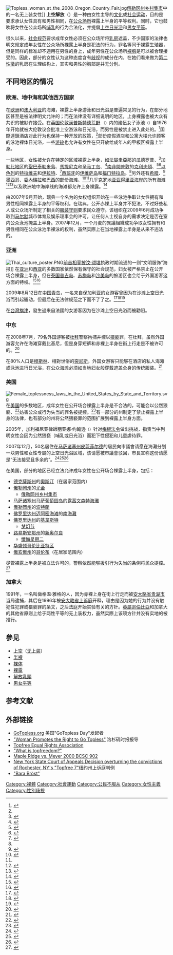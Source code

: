 {{Outdated|time=2022-4-12}}
[[Image:Topless_woman_at_the_2008_Oregon_Country_Fair.jpg|thumb]][[俄勒冈州|俄勒冈州]][[俄勒冈州乡村集市|乡村集市]]中的一名无上装女性]]
'''上空解放'''（{{lang-en|Topfreedom}}）是一种由女性主导的[[文化|文化]]或[[社会运动|社会运动]]，目的是要求承认女性具有和男性相同，在[[公众场所|公众场所]]裸露上半身的平等权利。同时，它也鼓吹将女性在公众场所[[母乳餵養|哺乳]]的行为合法化，并提倡[[上空|上空]][[日光浴|日光浴]]和[[男女平等|男女平等]]。

很久以来，[[社会规范|社会规范]]要求成年女性必须在公众场所将[[乳房|乳房]]遮盖，不少国家的法律也明文规定成年女性在公众场所裸露上半身是犯法的行为，罪名等同于裸露生殖器，但是同样的标准却不適用在男性的身上，成年男性在公众场所[[裸胸|裸胸]]是可以被合理接受的。因此，部分的女性认为这种态度含有[[歧视|歧视]]的成分在内，在她们看来做为[[第二性徵|第二性徵]]的乳房在生理结构上，其实和男性的胸部是并无分別。

==不同地区的情况==
===欧洲、地中海和其他西方国家===

在[[欧洲|欧洲]]和[[澳大利亚|澳大利亚]]的海滩，裸露上半身游泳和日光浴是普遍常见的行为，在部分地区甚至是被法律明文允许的；而在法律没有详细说明的地区，上身裸露也被大众有共识的被默许接受。在[[英国|英国]][[伦敦|伦敦]][[漢普斯特德荒野|漢普斯特德荒野]]<!--其他译名有：漢普斯黛綠地、汉普斯特荒原--><span style="font-size:smaller;">（{{lang|en|Hampstead Heath}}）</span>内的建伍女子泳池<span style="font-size:smaller;">（{{lang|en|Kenwood Ladies' Bathing Pond}}）</span>自1976年开始就被大伦敦议会批准上空游泳和日光浴，而男性是被禁止进入此处的。<ref>{{cite news | url=http://www.guardian.co.uk/world/2004/dec/10/gender.london | work=The Guardian | location=London | title=Heavenly waters | first=Michele | last=Hanson | date=2004-12-10 | accessdate=2010-05-25 | archive-date=2011-08-11 | archive-url=https://web.archive.org/web/20110811144425/http://www.guardian.co.uk/world/2004/dec/10/gender.london | dead-url=no }}</ref>国際連鎖酒店对此行为也保持一种开放的政策，<ref name="banay"/>部份度假酒店和公寓大楼允许顾客的泳池裸体日光浴，一些[[游轮|游轮]]也允许有女性在只开放给成年人的甲板区裸露上半身。

一些地区，女性被允许在特定的区域裸露上半身，如[[法屬圭亞那|法屬圭亞那]]的[[瓜德罗普|瓜德罗普]]、<ref>{{cite web|url=http://www.travbuddy.com/Club-Med-v306911|title=Club Med : Read Reviews, Cheap Deals|accessdate=2009-09-28|deadurl=yes|archiveurl=https://web.archive.org/web/20100410141607/http://www.travbuddy.com/Club-Med-v306911|archivedate=2010-04-10}}</ref>[[加勒比地区|加勒比地区]]的[[聖巴泰勒米島|聖巴泰勒米島]]、[[馬提尼克|馬提尼克]]和[[圣马丁岛_(加勒比海)|圣马丁岛]]、<ref name="ezine">{{cite web|url=http://www.lilith-ezine.com/articles/sex/Topless-Beaches.html|title=The Top Topless Beaches|accessdate=2009-09-28|archive-url=https://web.archive.org/web/20100301105742/http://www.lilith-ezine.com/articles/sex/Topless-Beaches.html|archive-date=2010-03-01|dead-url=yes}}</ref>[[南非|南非]][[開普敦|開普敦]]的[[克利夫頓_(開普敦)|克利夫頓]]、<ref>{{cite news|url=http://www.time.com/time/magazine/article/0,9171,962349,00.html|title=Fight Over a Topless Beach|date=September 22, 1986|accessdate=2009-09-28|work=Time|archive-date=2013-08-24|archive-url=https://web.archive.org/web/20130824220458/http://www.time.com/time/magazine/article/0,9171,962349,00.html|dead-url=no}}</ref><ref>{{cite book|last=Mahler|first=Gregory S.|title=Israel after Begin|publisher=SUNY Press|year=1990|isbn=079140367X|url=http://books.google.com/books?id=Fg-6_snkzIoC|access-date=2010-06-30|archive-date=2014-07-15|archive-url=https://web.archive.org/web/20140715001617/http://books.google.com/books?id=Fg-6_snkzIoC|dead-url=no}}</ref>[[以色列|以色列]]的[[特拉维夫|特拉维夫]]和[[伊拉特|伊拉特]]、<ref>{{cite web|url=http://www.mylifeoftravel.com/ViewPhotoAlbum.aspx?ID=697e98cb-aa20-4609-bb95-2cad3287c7f9|title=Topless beach girls in Eilat|date=29 Dec 2008|accessdate=2009-09-28|deadurl=yes|archiveurl=https://web.archive.org/web/20090129013103/http://www.mylifeoftravel.com/ViewPhotoAlbum.aspx?ID=697e98cb-aa20-4609-bb95-2cad3287c7f9|archivedate=2009-01-29}}</ref>[[西班牙|西班牙]]的[[伊维萨岛|伊维萨岛]]和[[福门特拉岛|福门特拉岛]]。<ref name="ezine"/>另外还有[[希腊|希腊]]、<ref>{{cite web|url=http://www.greeklandscapes.com/travel/seaside_activities.html|title=Swimming in Greece|accessdate=2009-09-28|archive-date=2010-11-23|archive-url=https://web.archive.org/web/20101123060534/http://greeklandscapes.com/travel/seaside_activities.html|dead-url=yes}}</ref>[[墨西哥|墨西哥]]、[[委內瑞拉|委內瑞拉]]和[[巴西|巴西]]的部份海滩、<ref name="banay">{{cite web|url=http://www.msnbc.msn.com/id/10823891|title=Top topless beaches 2006|last=Banay|first=Sophia|date=Jan 24, 2006|accessdate=2009-09-28|archive-date=2012-11-05|archive-url=https://web.archive.org/web/20121105052627/http://www.msnbc.msn.com/id/10823891|dead-url=no}}</ref><ref name="valhouli"/>几乎[[克罗地亚|克罗地亚]][[亚得里亚海|亚得里亚海岸]]的所有海滩<ref>{{cite web|url=http://www.javno.com/en-croatia/photo--swim-suits-on-croatian-beaches_160107|title=PHOTO: Swim Suits on Croatian Beaches?|last=Javno|date=June 29, 2008|accessdate=2009-09-28|deadurl=yes|archiveurl=https://archive.is/20130426201639/http://www.javno.com/en-croatia/photo--swim-suits-on-croatian-beaches_160107|archivedate=2013-04-26}}</ref><ref>{{cite web|url=http://www.croatia-nudistsbeaches-scubadiving.com/nude-beaches.html#topless|title=Nude beaches frequently asked questions!|accessdate=2009-09-28|deadurl=yes|archiveurl=https://web.archive.org/web/20090917183842/http://www.croatia-nudistsbeaches-scubadiving.com/nude-beaches.html#topless|archivedate=2009-09-17}}</ref>以及欧洲地中海岸线的海滩都允许上身裸露。<ref name="valhouli">{{cite web|url=http://www.forbes.com/2005/01/13/cx_cv_0113feat.html|title=Top Topless Beaches 2005|last=Valhouli|first=Christina|year=2006|accessdate=2009-09-28|archive-date=2020-11-16|archive-url=https://web.archive.org/web/20201116050750/https://www.forbes.com/2005/01/13/cx_cv_0113feat.html|dead-url=no}}</ref>

由2007年9月开始，瑞典一个名为{{lang|sv|Bara Bröst}}的女权组织开始在一些泳池争取让女性拥有和男性相同裸露上半身的平等权利。在瑞典，公开赤裸上半身并不犯法，不过好些私人或公众场所制定了相关的[[服装守则|服装守则]]要求民众遵守。该组织在2009年6月成功争取到[[马尔默|马尔默]]城市体育及娱乐理事会的许可，让任何人士视自身的需求决定是否在室内公众泳池掩盖上半身。2007年12月，一个丹麦的異議組織成功争取女性拥有和男性相同在公众泳池半裸泳的权利，虽然实際上在当地裸露上半身是从来不违法的。

===亚洲===
[[Image:Thai_culture_poster.PNG|thumb]][[泰国首相|前首相]][[銮披汶·颂堪|銮披汶·颂堪]]执政时期流通的一则“文明服饰”海报]]
在[[亚洲|亚洲]]和[[西亚|西亚]]的多数国家依然保有保守的社会规范，妇女被严格禁止在公开场合裸露上半身，但在[[泰国|泰国]][[普吉岛|普吉岛]]、[[苏梅岛|苏梅岛]]和[[沙美岛|沙美岛]]的旅游区也会给于外国游客这方面的特权。<ref>{{cite web|url=http://www.transitionsabroad.com/publications/magazine/0109/topless.shtml|title=Topless in Phuket|last=Shepard|first=Mishelle|accessdate=2009-09-28|deadurl=yes|archiveurl=https://web.archive.org/web/20100107082650/http://transitionsabroad.com/publications/magazine/0109/topless.shtml|archivedate=2010-01-07}}</ref><ref name="cummings">{{cite book|last=Cummings|first=Joe|title=Lonely Planet Thailand|publisher=Lonely Planet|edition=10|pages=808|isbn=1740593561|url=http://books.google.com/books?id=jztRligzuDQC|access-date=2010-06-28|archive-date=2014-07-09|archive-url=https://web.archive.org/web/20140709023149/http://books.google.com/books?id=jztRligzuDQC|dead-url=no}}</ref>

2009年8月12日在[[中国|中国]][[青岛|青岛]]，一名来自保加利亚的女游客曾因为在沙滩上空日光浴而引起骚动，但最后在无法律规范之下而不了了之。<ref>{{Cite web |url = http://eladies.sina.com.cn/news/2009/0813/1152901193.shtml |title = 外国女子在青岛海滩半裸晒日光浴引骚动 |author =  |date = 2009-08-13 |publisher = 新浪 |language = zh-cn |accessdate = 2019-11-21 |archive-date = 2020-11-04 |archive-url = https://web.archive.org/web/20201104050901/http://eladies.sina.com.cn/news/2009/0813/1152901193.shtml |dead-url = no }}</ref><ref>{{cite web|url=http://mattschiavenza.com/2009/08/24/foreign-woman-removes-top-at-beach-in-qingdao-causes-major-disturbance/|title=Foreign Woman Removes Top At Beach in Qingdao, Causes Major Disturbance|last=Schiavenza|first=Matt|accessdate=2009-09-28|deadurl=yes|archiveurl=https://web.archive.org/web/20090922195648/http://mattschiavenza.com/2009/08/24/foreign-woman-removes-top-at-beach-in-qingdao-causes-major-disturbance/|archivedate=2009-09-22}}</ref><ref>{{cite news|url=http://www.echinacities.com/main/ChinaMedia/ChinaMediaInfo.aspx?n=3600|title=Foreign Woman Caught Sunbathing Topless in Qindao|accessdate=2009-09-28|archive-date=2014-06-05|archive-url=https://web.archive.org/web/20140605051041/http://www.echinacities.com/main/ChinaMedia/ChinaMediaInfo.aspx?n=3600|dead-url=no}}</ref>

在[[台灣|台灣]][[旗津區|旗津]]，發生過来自法國的女游客因为在沙滩上空日光浴而被勸阻。

===中东===
在2008年7月，79名外国游客被[[杜拜|杜拜]]警察拘捕并控以[[猥褻|猥褻]]罪，在杜拜，虽然外国游客允许在海滩穿戴比基尼，但是身穿短裤和赤裸上半身在街上行走是不被许可的。<ref>{{cite news|url=http://www.theage.com.au/news/dubai/line-in-the-sand/2008/07/15/1215887603896.html|title=Dubai crackdown on indecent behaviour on beaches|date=July 15, 2008|publisher=The Age|accessdate=2009-09-28|archive-date=2013-05-15|archive-url=https://web.archive.org/web/20130515194104/http://www.theage.com.au/news/dubai/line-in-the-sand/2008/07/15/1215887603896.html|dead-url=no}}</ref>

在80%人口是[[穆斯林|穆斯林]]、相對世俗的[[突尼斯|突尼斯]]，外国女游客只能够在酒店的私人海滩或泳池进行日光浴，在公众海滩必须如当地妇女般穿戴遮盖全身的传统服装。<ref>{{cite web|url=http://www.habiba.org/culture.html|title=Henna: An Enduring Tradition|last=Cvitanic|first=Marilyn|accessdate=2009-09-28|archive-date=2016-03-04|archive-url=https://web.archive.org/web/20160304030921/http://www.habiba.org/culture.html|dead-url=yes}}</ref>

===美国===
[[File:Female_toplessness_laws_in_the_United_States_by_State_and_Territory.svg|thumb]]
在[[美国|美国]]的多数地区，成年女性在公开场合裸露上半身是不合法的，可能会以公然猥褻、<ref>{{cite web |url=http://www.foxnews.com/story/0,2933,200615,00.html |title=Indecent Exposure |first=Lis |last=Wiehl |year=2006 |accessdate=2010-01-14 |deadurl=yes |archiveurl=https://web.archive.org/web/20111223104515/http://www.foxnews.com/story/0%2C2933%2C200615%2C00.html |archivedate=2011-12-23 }}</ref>妨害公众或行为失当的罪名被提控。<ref>{{Cite web |url=http://www.feministezine.com/feminist/toplessness004.html |title=Topfreedom: The Fundamental Right of Women |accessdate=2010-06-29 |archive-date=2019-01-07 |archive-url=https://web.archive.org/web/20190107181134/http://www.feministezine.com/feminist/toplessness004.html |dead-url=yes }}</ref>有一部分的州制定了禁止裸露上半身的法律，也有部分的州将公然猥褻罪的范围扩展到裸露上半身方面。

2005年，加利福尼亚律師丽亚娜·约翰逊<span style="font-size:smaller;">（{{lang|en|Liana Johnsson}}）</span>针对[[梅根法令|梅根法令]]做出挑战，指责当中列明女性会因为公然猥褻（哺乳或日光浴）而犯下性侵犯和儿童虐待罪。

2007年12月，50名居住在[[马萨诸塞州|马萨诸塞州]][[皮茨菲尔德_(马萨诸塞州)|皮茨菲尔德]]的居民向市議會请愿在海灘分划一块男性和女性专屬的上空日光浴区域，该请愿被市議會驳回，市長宣称这份请愿是“无法接受且多余的”。<ref>{{cite web |url=http://nl.newsbank.com/nl-search/we/Archives?p_product=PBEB&p_theme=pbeb&p_action=search&p_maxdocs=200&s_dispstring=allfields(Katherine%20Gundelfinger%20)%20AND%20date(1/1/2007%20to%201/1/2009)&p_field_date-0=YMD_date&p_params_date-0=date:B,E&p_text_date-0=1/1/2007%20to%201/1/2009)&p_field_advanced-0=&p_text_advanced-0=(%22Katherine%20Gundelfinger%20%22)&xcal_numdocs=20&p_perpage=10&p_sort=YMD_date:D&xcal_useweights=no |title=Berkshire Eagle Archive Search |date=December 8, 2007 |publisher=Berkshire Eagle |accessdate=2009-02-06 |archive-date=2020-11-29 |archive-url=https://web.archive.org/web/20201129170441/http://nl.newsbank.com/nl-search/we/Archives?p_product=PBEB&p_theme=pbeb&p_action=search&p_maxdocs=200&s_dispstring=allfields%28Katherine%20Gundelfinger%20%29%20AND%20date%281%2F1%2F2007%20to%201%2F1%2F2009%29&p_field_date-0=YMD_date&p_params_date-0=date%3AB%2CE&p_text_date-0=1%2F1%2F2007%20to%201%2F1%2F2009%29&p_field_advanced-0=&p_text_advanced-0=%28%22Katherine%20Gundelfinger%20%22%29&xcal_numdocs=20&p_perpage=10&p_sort=YMD_date%3AD&xcal_useweights=no |dead-url=no }}</ref><ref>{{cite web |url=http://tera.ca/#September25 |title=Topfree Equal Rights Associaton - Recent News |date=December 8, 2007 |publisher=TERA |accessdate=2009-02-06 |archive-date=2020-11-11 |archive-url=https://web.archive.org/web/20201111183044/http://www.tera.ca/#September25 |dead-url=no }}</ref><ref>{{cite web |url=http://www.topix.com/forum/city/pittsfield-ma/TTN12JKL1OKEM4OC8 |title=Pittsfield petition calls for topless sunbathing |date=December 7, 2007 |publisher=Topix.com |accessdate=2009-02-06 |archive-date=2018-12-07 |archive-url=https://web.archive.org/web/20181207045929/http://www.topix.com/forum/city/pittsfield-ma/TTN12JKL1OKEM4OC8 |dead-url=no }}</ref>

在美国，部分的地区已经立法允许成年女性在公开场合裸露上半身，包括：
*[[德克薩斯州|德克薩斯州]]的[[奧斯汀|奧斯汀]]（在居家范围内）
*[[俄勒岡州|俄勒岡州]]的[[尤金_(俄勒岡州)|尤金]]
**[[俄勒岡州乡村集市|俄勒岡州乡村集市]]
*[[马萨诸塞州|马萨诸塞州]][[马萨葡萄园岛|马萨葡萄园岛]]的[[露茜文森特海灘|露茜文森特海灘]]
*[[俄勒岡州|俄勒岡州]]的[[波特蘭_(奧勒岡州)|波特蘭]]
*[[佛罗里达州|佛罗里达州]][[迈阿密海滩|迈阿密海滩]]的[[南海灘|南海灘]]
*[[佛罗里达州|佛罗里达州]]的[[基韋斯特_(佛羅里達州)|基韋斯特]]
**[[梦幻节|梦幻节]]
*[[路易斯安那州|路易斯安那州]]的[[新奥尔良|新奥尔良]]
**[[懺悔星期二|懺悔星期二]]
*[[华盛顿哥伦比亚特区|华盛顿哥伦比亚特区]]
*[[俄亥俄州|俄亥俄州]]的[[哥伦布_(俄亥俄州)|哥伦布]]（在居家范围内）
尽管裸露上半身是被立法许可的，警察依然能够援引行为失当的条例将民众提控。<ref name="GoTopless: Laws">{{cite web | url = http://www.gotopless.org/page.php?4 | title = Topless Laws | publisher = GoTopless.org | accessdate = 2010-01-18 | archive-date = 2020-11-12 | archive-url = https://web.archive.org/web/20201112031628/https://gotopless.org/page.php?4 | dead-url = no }}</ref>

===加拿大===
1991年，一名叫做格温·雅格的人，因为赤裸上身在街上行走而被[[安大略省|安大略省]][[贵湖|贵湖市]]当局逮捕，其后在1996年被[[安大略省上诉庭|安大略省上诉庭]]开释，理由是因为她的行为并没有触犯性犯罪或猥褻罪的条文，之后法庭开始实验有关的方针。[[英屬哥倫比亞|英屬哥倫比亞]]和加拿大的其他省原则上给于两性平等的无上装权力，虽然实際上该项方针并没有实地的被推行。

== 參见 ==
{{Portal|女权主义}}
*[[上空|上空]]（[[无上装|无上装]]）
*[[半裸|半裸]]
*[[裸体|裸体]]
*[[裸露|裸露]]
*[[解放乳頭|解放乳頭]]
*[[男女平等|男女平等]]

== 参考文献 ==
{{Reflist|30em}}

==外部链接==
{{Commons category|Female toplessness|女性上空}}
<span style="font-size:smaller;">
*[https://web.archive.org/web/20101123032017/http://gotopless.org/ GoTopless.org] 美国"GoTopless Day"发起者
*[https://web.archive.org/web/20090302070849/http://www.savecalifornia.com/getpluggedin/latimes_12205.php "Woman Promotes the Right to Go Topless"] 洛杉矶时报报导
*[http://www.tera.ca/ Topfree Equal Rights Association]{{Wayback|url=http://www.tera.ca/ |date=20201111183044 }}
*[https://web.archive.org/web/20101130170847/http://www.007b.com/topfreedom.php "What is topfreedom?"]
*[http://www.courts.gov.bc.ca/jdb%2Dtxt/sc/00/09/s00%2D0902.htm Maple Ridge vs. Meyer 2000 BCSC 902]{{Wayback|url=http://www.courts.gov.bc.ca/jdb%2Dtxt/sc/00/09/s00%2D0902.htm |date=20150923210800 }}
*[https://web.archive.org/web/20100527013002/http://www.contra.org/lifestyles/naturist/topfree7.html New York State Court of Appeals Decision overturning the convictions of Rochester, NY's "Topfree 7"]纽约州上诉庭判例
*[http://barabrost.blogg.se/ "Bara Bröst"]{{Webarchive|url=https://archive.is/20131112182311/http://web.archive.org/web/20100830105032/http%3A//barabrost.blogg.se/ |date=2013-11-12 }}</span>
[[Category:裸體|Category:裸體]]
[[Category:社會運動|Category:社會運動]]
[[Category:公民不服从|Category:公民不服从]]
[[Category:女性主義|Category:女性主義]]
[[Category:性別歧視|Category:性別歧視]]